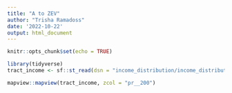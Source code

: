 ```yaml
---
title: "A to ZEV"
author: "Trisha Ramadoss"
date: '2022-10-22'
output: html_document
---
```


```r
knitr::opts_chunk$set(echo = TRUE)
```

```r
library(tidyverse)
tract_income <- sf::st_read(dsn = "income_distribution/income_distribution.shp")

```

```r
mapview::mapview(tract_income, zcol = "pr__200")
```